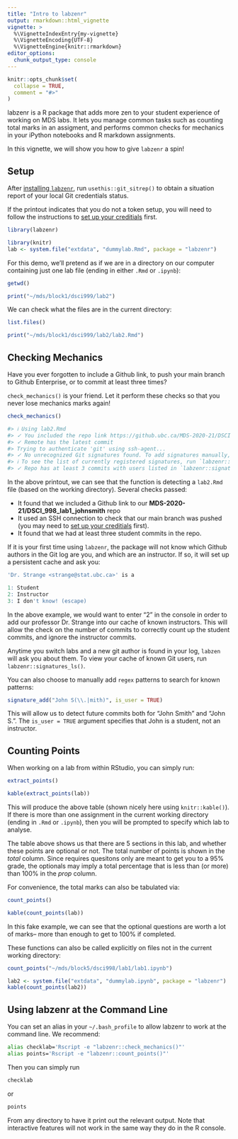 ```yaml
---
title: "Intro to labzenr"
output: rmarkdown::html_vignette
vignette: >
  %\VignetteIndexEntry{my-vignette}
  %\VignetteEncoding{UTF-8}
  %\VignetteEngine{knitr::rmarkdown}
editor_options: 
  chunk_output_type: console
---
```


```r
knitr::opts_chunk$set(
  collapse = TRUE,
  comment = "#>"
)
```

labzenr is a R package that adds more zen to your student experience of working on MDS labs. It lets you manage common tasks such as counting total marks in an assigment, and performs common checks for mechanics in your iPython notebooks and R markdown assignments.

In this vignette, we will show you how to give `labzenr` a spin!

## Setup

After [installing `labzenr`](https://github.com/UBC-MDS/labzenr/tree/vignet#installation), run `usethis::git_sitrep()` to obtain a situation report of your local Git credentials status.

If the printout indicates that you do not a token setup, you will need to follow the instructions to [set up your creditials](https://usethis.r-lib.org/articles/articles/git-credentials.html) first.



```r
library(labzenr)

```

```r
library(knitr)
lab <- system.file("extdata", "dummylab.Rmd", package = "labzenr")
```


For this demo, we'll pretend as if we are in a directory on our computer containing just one lab file (ending in either `.Rmd` or `.ipynb`):

```r
getwd()
```

```r
print("~/mds/block1/dsci999/lab2")
```

We can check what the files are in the current directory:

```r
list.files()
```

```r
print("~/mds/block1/dsci999/lab2/lab2.Rmd")
```


## Checking Mechanics

Have you ever forgotten to include a Github link, to push your main branch to Github Enterprise, or to commit at least three times?

`check_mechanics()` is your friend. Let it perform these checks so that you never lose mechanics marks again!


```r
check_mechanics()
```

```r
#> ℹ Using lab2.Rmd
#> ✓ You included the repo link https://github.ubc.ca/MDS-2020-21/DSCI_998_lab1_johnsmith
#> ✓ Remote has the latest commit
#> Trying to authenticate 'git' using ssh-agent...
#> ✓ No unrecognized Git signatures found. To add signatures manually, use `labzenr::signature_add()`.
#> ℹ To see the list of currently registered signatures, run `labzenr::signature_ls()`.
#> ✓ Repo has at least 3 commits with users listed in `labzenr::signature_student()`
```

In the above printout, we can see that the function is detecting a `lab2.Rmd` file (based on the working directory). Several checks passed:

- It found that we included a Github link to our **MDS-2020-21/DSCI_998_lab1_johnsmith** repo
- It used an SSH connection to check that our main branch was pushed (you may need to [set up your creditials](https://usethis.r-lib.org/articles/articles/git-credentials.html) first).
- It found that we had at least three student commits in the repo.


If it is your first time using `labzenr`, the package will not know which Github authors in the Git log are you, and which are an instructor. If so, it will set up a persistent cache and ask you:


```r
'Dr. Strange <strange@stat.ubc.ca>' is a 

1: Student
2: Instructor
3: I don't know! (escape)
```

In the above example, we would want to enter "2" in the console in order to add our professor Dr. Strange into our cache of known instructors. This will allow the check on the number of commits to correctly count up the student commits, and ignore the instructor commits.

Anytime you switch labs and a new git author is found in your log, `labzen` will ask you about them. To view your cache of known Git users, run `labzenr::signatures_ls()`.

You can also choose to manually add `regex` patterns to search for known patterns:

```r
signature_add("John S(\\.|mith)", is_user = TRUE)
```

This will allow us to detect future commits both for "John Smith" and "John S.". The `is_user = TRUE` argument specifies that John is a student, not an instructor.


## Counting Points

When working on a lab from within RStudio, you can simply run:


```r
extract_points()
```

```r
kable(extract_points(lab))
```

This will produce the above table (shown nicely here using `knitr::kable()`). If there is more than one assignment in the current working directory (ending in `.Rmd` or `.ipynb`), then you will be prompted to specify which lab to analyse.

The table above shows us that there are 5 sections in this lab, and whether these points are optional or not. The total number of points is shown in the *total* column. Since requires quesitons only are meant to get you to a 95% grade, the optionals may imply a total percentage that is less than (or more) than 100% in the *prop* column.

For convenience, the total marks can also be tabulated via:

```r
count_points()
```

```r
kable(count_points(lab))
```

In this fake example, we can see that the optional questions are worth a lot of marks-- more than enough to get to 100% if completed.

These functions can also be called explicitly on files not in the current working directory:

```r
count_points("~/mds/block5/dsci998/lab1/lab1.ipynb")
```

```r
lab2 <- system.file("extdata", "dummylab.ipynb", package = "labzenr")
kable(count_points(lab2))
```


## Using labzenr at the Command Line


You can set an alias in your `~/.bash_profile` to allow labzenr to work at the command line. We recommend:

```bash
alias checklab='Rscript -e "labzenr::check_mechanics()"'
alias points='Rscript -e "labzenr::count_points()"'
```

Then you can simply run 

```bash
checklab
```
or 

```bash
points
```

From any directory to have it print out the relevant output. Note that interactive features will not work in the same way they do in the R console.




